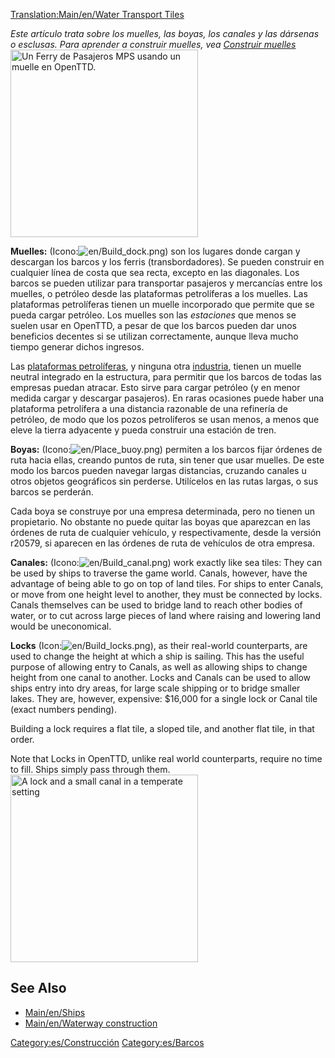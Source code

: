 {{es/Traducción|Docks|50}}
[[Translation:Main/en/Water Transport Tiles]]

''Este artículo trata sobre los muelles, las boyas, los canales y las dársenas o esclusas.  Para aprender a construir muelles, vea [[Main/es/Construir muelles|Construir muelles]]''
[[File:en/Dockscreenshot.png|thumb|300px|right|Un [[Ferry de Pasajeros MPS/Es|Ferry de Pasajeros MPS]] usando un muelle en OpenTTD.]]

'''Muelles:''' (Icono:[[File:en/Build dock.png]]) son los lugares donde cargan y descargan los barcos y los ferris (transbordadores). Se pueden construir en cualquier línea de costa que sea recta, excepto en las diagonales. Los barcos se pueden utilizar para transportar pasajeros y mercancías entre los muelles, o petróleo desde las plataformas petrolíferas a los muelles. Las plataformas petrolíferas tienen un muelle incorporado que permite que se pueda cargar petróleo. Los muelles son las ''estaciones'' que menos se suelen usar en OpenTTD, a pesar de que los barcos pueden dar unos beneficios decentes si se utilizan correctamente, aunque lleva mucho tiempo generar dichos ingresos.

Las [[Main/es/Plataforma petrolífera|plataformas petrolíferas]], y ninguna otra [[Main/es/Industrias|industria]], tienen un muelle neutral integrado en la estructura, para permitir que los barcos de todas las empresas puedan atracar. Esto sirve para cargar petróleo (y en menor medida cargar y descargar pasajeros). En raras ocasiones puede haber una plataforma petrolífera a una distancia razonable de una refinería de petróleo, de modo que los pozos petrolíferos se usan menos, a menos que eleve la tierra adyacente y pueda construir una estación de tren.

'''Boyas:''' (Icono:[[File:en/Place buoy.png]]) permiten a los barcos fijar órdenes de ruta hacia ellas, creando puntos de ruta, sin tener que usar muelles. De este modo los barcos pueden navegar largas distancias, cruzando canales u otros objetos geográficos sin perderse. Utilícelos en las rutas largas, o sus barcos se perderán.

Cada boya se construye por una empresa determinada, pero no tienen un propietario. No obstante no puede quitar las boyas que aparezcan en las órdenes de ruta de cualquier vehículo, y respectivamente, desde la versión r20579, si aparecen en las órdenes de ruta de vehículos de otra empresa.

'''Canales:''' (Icono:[[File:en/Build canal.png]]) work exactly like sea tiles: They can be used by ships to traverse the game world. Canals, however, have the advantage of being able to go on top of land tiles. For ships to enter Canals, or move from one height level to another, they must be connected by locks. Canals themselves can be used to bridge land to reach other bodies of water, or to cut across large pieces of land where raising and lowering land would be uneconomical. 

'''Locks''' (Icon:[[File:en/Build locks.png]]), as their real-world counterparts, are used to change the height at which a ship is sailing. This has the useful purpose of allowing entry to Canals, as well as allowing ships to change height from one canal to another. Locks and Canals can be used to allow ships entry into dry areas, for large scale shipping or to bridge smaller lakes. They are, however, expensive: $16,000 for a single lock or Canal tile (exact numbers pending).

Building a lock requires a flat tile, a sloped tile, and another flat tile, in that order.

Note that Locks in OpenTTD, unlike real world counterparts, require no time to fill. Ships simply pass through them.
[[File:en/Temperate-canal-locks.png|thumb|300px|center|A lock and a small canal in a temperate setting]]


==See Also==
*[[Main/en/Ships]]
*[[Main/en/Waterway construction]]


[[Category:es/Construcción]]
[[Category:es/Barcos]]